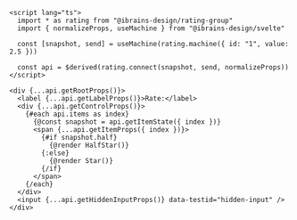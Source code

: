 ```svelte
<script lang="ts">
  import * as rating from "@ibrains-design/rating-group"
  import { normalizeProps, useMachine } from "@ibrains-design/svelte"

  const [snapshot, send] = useMachine(rating.machine({ id: "1", value: 2.5 }))

  const api = $derived(rating.connect(snapshot, send, normalizeProps))
</script>

<div {...api.getRootProps()}>
  <label {...api.getLabelProps()}>Rate:</label>
  <div {...api.getControlProps()}>
    {#each api.items as index}
      {@const snapshot = api.getItemState({ index })}
      <span {...api.getItemProps({ index })}>
        {#if snapshot.half}
          {@render HalfStar()}
        {:else}
          {@render Star()}
        {/if}
      </span>
    {/each}
  </div>
  <input {...api.getHiddenInputProps()} data-testid="hidden-input" />
</div>
```
